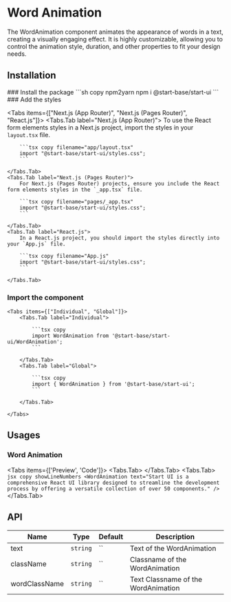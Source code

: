 
# Word Animation

The WordAnimation component animates the appearance of words in a text, creating a visually engaging effect. It is highly customizable, allowing you to control the animation style, duration, and other properties to fit your design needs.

## Installation

<Steps>
### Install the package
```sh copy npm2yarn
npm i @start-base/start-ui
```
### Add the styles

<Tabs items={["Next.js (App Router)", "Next.js (Pages Router)", "React.js"]}>
    <Tabs.Tab label="Next.js (App Router)">
        To use the React form elements styles in a Next.js project, import the styles in your `layout.tsx` file.

        ```tsx copy filename="app/layout.tsx"
        import "@start-base/start-ui/styles.css";
        ```

    </Tabs.Tab>
    <Tabs.Tab label="Next.js (Pages Router)">
        For Next.js (Pages Router) projects, ensure you include the React form elements styles in the `_app.tsx` file.

        ```tsx copy filename="pages/_app.tsx"
        import "@start-base/start-ui/styles.css";
        ```

    </Tabs.Tab>
    <Tabs.Tab label="React.js">
        In a React.js project, you should import the styles directly into your `App.js` file.

        ```tsx copy filename="App.js"
        import "@start-base/start-ui/styles.css";
        ```

    </Tabs.Tab>

</Tabs>

### Import the component

    <Tabs items={["Individual", "Global"]}>
        <Tabs.Tab label="Individual">

            ```tsx copy
            import WordAnimation from '@start-base/start-ui/WordAnimation';
            ```

        </Tabs.Tab>
        <Tabs.Tab label="Global">

            ```tsx copy
            import { WordAnimation } from '@start-base/start-ui';
            ```

        </Tabs.Tab>

    </Tabs>

</Steps>

## Usages

### Word Animation

<Tabs items={['Preview', 'Code']}>
  <Tabs.Tab>
    <Preview isReplayActive>
      <WordAnimation text="Start UI is a comprehensive React UI library designed to streamline the development process by offering a versatile collection of over 50 components." />
    </Preview>
  </Tabs.Tab>
  <Tabs.Tab>
    ```jsx copy showLineNumbers
    <WordAnimation text="Start UI is a comprehensive React UI library designed to streamline the development process by offering a versatile collection of over 50 components." />
    ```
  </Tabs.Tab>
</Tabs>

## API

| Name          | Type     | Default | Description                         |
| ------------- | -------- | ------- | ----------------------------------- |
| text          | `string` | ``      | Text of the WordAnimation           |
| className     | `string` | ``      | Classname of the WordAnimation      |
| wordClassName | `string` | ``      | Text Classname of the WordAnimation |
